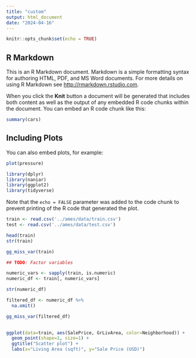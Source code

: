 ---
title: "custom"
output: html_document
date: "2024-04-16"
---

```{r setup, include=FALSE}
knitr::opts_chunk$set(echo = TRUE)
```

## R Markdown

This is an R Markdown document. Markdown is a simple formatting syntax for authoring HTML, PDF, and MS Word documents. For more details on using R Markdown see <http://rmarkdown.rstudio.com>.

When you click the **Knit** button a document will be generated that includes both content as well as the output of any embedded R code chunks within the document. You can embed an R code chunk like this:

```{r cars}
summary(cars)
```

## Including Plots

You can also embed plots, for example:

```{r pressure, echo=FALSE}
plot(pressure)
```

```{r}
library(dplyr)
library(naniar)
library(ggplot2)
library(tidyverse)
```


Note that the `echo = FALSE` parameter was added to the code chunk to prevent printing of the R code that generated the plot.

```{r}
train <- read.csv('../ames/data/train.csv')
test <- read.csv('../ames/data/test.csv')

head(train)
str(train)

gg_miss_var(train)
```

```{r}
## TODO: Factor variables

numeric_vars <- sapply(train, is.numeric)
numeric_df <- train[, numeric_vars]

str(numeric_df)

filtered_df <- numeric_df %>% 
  na.omit()

gg_miss_var(filtered_df)
  
```


```{r}
ggplot(data=train, aes(SalePrice, GrLivArea, color=Neighborhood)) + 
  geom_point(shape=1, size=1) +
  ggtitle("Scatter plot") +
  labs(x="Living Area (sqft)", y="Sale Price (USD)")
```
```{r}

```



